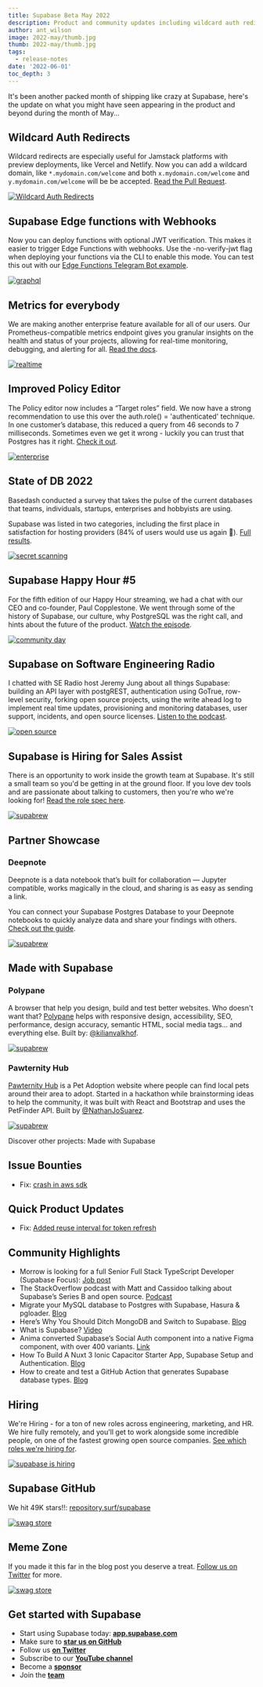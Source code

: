 ```yaml
---
title: Supabase Beta May 2022
description: Product and community updates including wildcard auth redirects, edge functions with webhooks, and Prometheus endpoints for everybody.
author: ant_wilson
image: 2022-may/thumb.jpg
thumb: 2022-may/thumb.jpg
tags:
  - release-notes
date: '2022-06-01'
toc_depth: 3
---
```


It's been another packed month of shipping like crazy at Supabase, here's the update on what you might have seen appearing in the product and beyond during the month of May...

## Wildcard Auth Redirects

Wildcard redirects are especially useful for Jamstack platforms with preview deployments, like Vercel and Netlify. Now you can add a wildcard domain, like `*.mydomain.com/welcome` and both `x.mydomain.com/welcome` and `y.mydomain.com/welcome` will be be accepted. [Read the Pull Request](https://github.com/supabase/gotrue/pull/334).

[![Wildcard Auth Redirects](/images/blog/2022-may/wildcard.jpg)](https://github.com/supabase/gotrue/pull/334)

## Supabase Edge functions with Webhooks

Now you can deploy functions with optional JWT verification. This makes it easier to trigger Edge Functions with webhooks. Use the -no-verify-jwt flag when deploying your functions via the CLI to enable this mode. You can test this out with our [Edge Functions Telegram Bot example](https://github.com/supabase/supabase/tree/master/examples/edge-functions/supabase/functions/telegram-bot).

[![graphql](/images/blog/2022-may/stripe-webhook.jpg)](https://github.com/supabase/supabase/tree/master/examples/edge-functions/supabase/functions/telegram-bot)

## Metrics for everybody

We are making another enterprise feature available for all of our users. Our Prometheus-compatible metrics endpoint gives you granular insights on the health and status of your projects, allowing for real-time monitoring, debugging, and alerting for all. [Read the docs](https://supabase.com/docs/guides/platform/metrics).

[![realtime](/images/blog/2022-may/prometheus.png)](https://supabase.com/docs/guides/platform/metrics)

## Improved Policy Editor

The Policy editor now includes a “Target roles” field. We now have a strong recommendation to use this over the auth.role() = 'authenticated' technique. In one customer’s database, this reduced a query from 46 seconds to 7 milliseconds. Sometimes even we get it wrong - luckily you can trust that Postgres has it right. [Check it out](https://app.supabase.com/project/_/auth/policies).

[![enterprise](/images/blog/2022-may/policy.jpg)](https://app.supabase.com/project/_/auth/policies)

## State of DB 2022

Basedash conducted a survey that takes the pulse of the current databases that teams, individuals, startups, enterprises and hobbyists are using.
 
Supabase was listed in two categories, including the first place in satisfaction for hosting providers (84% of users would use us again 🙏). [Full results](https://stateofdb.com/).

[![secret scanning](/images/blog/2022-may/databasesurvey.jpg)](https://stateofdb.com/)

## Supabase Happy Hour #5

For the fifth edition of our Happy Hour streaming, we had a chat with our CEO and co-founder, Paul Copplestone. We went through some of the history of Supabase, our culture, why PostgreSQL was the right call, and hints about the future of the product. [Watch the episode](https://www.youtube.com/watch?v=_k7GqVDSFvw).

[![community day](/images/blog/2022-may/happyhour.jpg)](https://www.youtube.com/watch?v=_k7GqVDSFvw)

## Supabase on Software Engineering Radio

I chatted with SE Radio host Jeremy Jung about all things Supabase: building an API layer with postgREST, authentication using GoTrue, row-level security, forking open source projects, using the write ahead log to implement real time updates, provisioning and monitoring databases, user support, incidents, and open source licenses. [Listen to the podcast](https://www.se-radio.net/2022/05/episode-511-ant-wilson-on-supabase-postgres-as-a-service/).

[![open source](/images/blog/2022-may/se_radio_image.jpg)](https://www.se-radio.net/2022/05/episode-511-ant-wilson-on-supabase-postgres-as-a-service/)

## Supabase is Hiring for Sales Assist

There is an opportunity to work inside the growth team at Supabase. It's still a small team so you'd be getting in at the ground floor. If you love dev tools and are passionate about talking to customers, then you're who we're looking for! [Read the role spec here](https://boards.greenhouse.io/supabase/jobs/4530789004).

[![supabrew](/images/blog/2022-may/hiring.jpg)](https://boards.greenhouse.io/supabase/jobs/4530789004)

## Partner Showcase

### Deepnote

Deepnote is a data notebook that’s built for collaboration — Jupyter compatible, works magically in the cloud, and sharing is as easy as sending a link.
 
You can connect your Supabase Postgres Database to your Deepnote notebooks to quickly analyze data and share your findings with others. [Check out the guide](https://docs.deepnote.com/integrations/supabase).

[![supabrew](/images/blog/2022-may/graph.jpg)](https://docs.deepnote.com/integrations/supabase)

## Made with Supabase

### Polypane

A browser that help you design, build and test better websites. Who doesn't want that? [Polypane](https://polypane.app/) helps with responsive design, accessibility, SEO, performance, design accuracy, semantic HTML, social media tags... and everything else. Built by: [@kilianvalkhof](https://twitter.com/kilianvalkhof).

[![supabrew](/images/blog/2022-may/polypane.jpg)](https://polypane.app/)

### Pawternity Hub

[Pawternity Hub](https://pawternityhub.netlify.app/) is a Pet Adoption website where people can find local pets around their area to adopt. Started in a hackathon while brainstorming ideas to help the community, it was built with React and Bootstrap and uses the PetFinder API. Built by [@NathanJoSuarez](https://twitter.com/NathanJoSuarez).

[![supabrew](/images/blog/2022-may/pawhub.jpg)](https://pawternityhub.netlify.app/)

Discover other projects: Made with Supabase

## Issue Bounties

- Fix: [crash in aws sdk](https://issuehunt.io/r/supabase/storage-api/issues/141)

## Quick Product Updates

- Fix: [Added reuse interval for token refresh](https://github.com/supabase/gotrue/pull/466)

## Community Highlights

- Morrow is looking for a full Senior Full Stack TypeScript Developer (Supabase Focus): [Job post](https://jobs.themorrow.digital/24826)
- The StackOverflow podcast with Matt and Cassidoo talking about Supabase’s Series B and open source. [Podcast](https://stackoverflow.blog/2022/05/17/open-source-is-winning-over-developers-and-investors-ep-442/)
- Migrate your MySQL database to Postgres with Supabase, Hasura & pgloader. [Blog](https://medium.com/@adi_myth/migrate-your-mysql-database-to-postgres-with-supabase-hasura-pgloader-3ef63bedd38)
- Here’s Why You Should Ditch MongoDB and Switch to Supabase. [Blog](https://javascript.plainenglish.io/heres-why-you-should-ditch-mongodb-and-switch-to-supabase-374b43f4ebc2)
- What is Supabase? [Video](https://www.youtube.com/watch?v=v2W7QJMMIA0)
- Anima converted Supabase’s Social Auth component into a native Figma component, with over 400 variants. [Link](https://unruffled-hoover-de9320.netlify.app/?path=/story/auth-auth--with-coloured-social-auth&args=socialLayout:horizontal)
- How To Build A Nuxt 3 Ionic Capacitor Starter App, Supabase Setup and Authentication. [Blog](https://dev.to/aaronksaunders/how-to-build-a-nuxt-3-ionic-capacitor-starter-app-supabase-setup-and-authentication-3gd0)
- How to create and test a GitHub Action that generates Supabase database types. [Blog](https://dev.to/lyqht/how-to-create-and-test-a-github-action-that-generates-supabase-database-types-1l6b)

## Hiring

We're Hiring - for a ton of new roles across engineering, marketing, and HR. We hire fully remotely, and you'll get to work alongside some incredible people, on one of the fastest growing open source companies. [See which roles we're hiring for](https://about.supabase.com/careers).

[![supabase is hiring](/images/blog/2022-may/hiring.jpg)](https://about.supabase.com/careers)

## Supabase GitHub

We hit 49K stars!!: [repository.surf/supabase](https://repository.surf/supabase)

[![swag store](/images/blog/2022-may/stars.jpg)](https://repository.surf/supabase)

## Meme Zone

If you made it this far in the blog post you deserve a treat. [Follow us on Twitter](https://twitter.com/supabase) for more.

[![swag store](/images/blog/2022-may/meme.jpg)](https://twitter.com/supabase)

## Get started with Supabase

- Start using Supabase today: **[app.supabase.com](https://app.supabase.com/)**
- Make sure to **[star us on GitHub](https://github.com/supabase/supabase)**
- Follow us **[on Twitter](https://twitter.com/supabase)**
- Subscribe to our **[YouTube channel](https://www.youtube.com/c/supabase)**
- Become a **[sponsor](https://github.com/sponsors/supabase)**
- Join the **[team](https://about.supabase.com/careers)**
